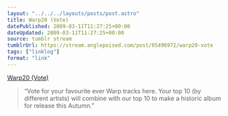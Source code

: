 ```yaml
---
layout: "../../../layouts/posts/post.astro"
title: Warp20 (Vote)
datePublished: 2009-03-11T11:27:25+00:00
dateUpdated: 2009-03-11T11:27:25+00:00
source: tumblr stream
tumblrUrl: https://stream.anglepoised.com/post/85496972/warp20-vote
tags: ["linklog"]
format: "link"
---
```


[Warp20 (Vote)][1]

> &ldquo;Vote for your favourite ever Warp tracks here. Your top 10 (by different artists) will combine with our top 10 to make a historic album for release this Autumn.&rdquo;

[1]: http://www.warp20.net/
